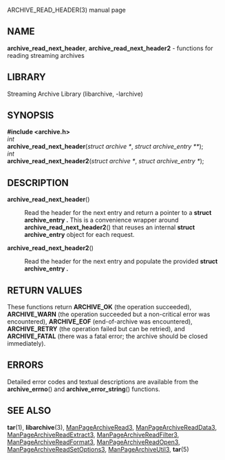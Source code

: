 ARCHIVE_READ_HEADER(3) manual page 
== NAME == 
'''archive_read_next_header''', 
'''archive_read_next_header2''' 
- functions for reading streaming archives 
== LIBRARY == 
Streaming Archive Library (libarchive, -larchive) 
== SYNOPSIS == 
'''<nowiki>#include <archive.h></nowiki>''' 
<br> 
''int'' 
<br> 
'''archive_read_next_header'''(''struct archive *'', ''struct archive_entry **''); 
<br> 
''int'' 
<br> 
'''archive_read_next_header2'''(''struct archive *'', ''struct archive_entry *''); 
== DESCRIPTION == 
<dl> 
<dt>'''archive_read_next_header'''()</dt><dd> 
Read the header for the next entry and return a pointer to 
a 
'''struct archive_entry .''' 
This is a convenience wrapper around 
'''archive_read_next_header2'''() 
that reuses an internal 
'''struct archive_entry''' 
object for each request. 
</dd><dt>'''archive_read_next_header2'''()</dt><dd> 
Read the header for the next entry and populate the provided 
'''struct archive_entry .''' 
</dd></dl> 
== RETURN VALUES == 
These functions return 
'''ARCHIVE_OK''' 
(the operation succeeded), 
'''ARCHIVE_WARN''' 
(the operation succeeded but a non-critical error was encountered), 
'''ARCHIVE_EOF''' 
(end-of-archive was encountered), 
'''ARCHIVE_RETRY''' 
(the operation failed but can be retried), 
and 
'''ARCHIVE_FATAL''' 
(there was a fatal error; the archive should be closed immediately). 
== ERRORS == 
Detailed error codes and textual descriptions are available from the 
'''archive_errno'''() 
and 
'''archive_error_string'''() 
functions. 
== SEE ALSO == 
'''tar'''(1), 
'''libarchive'''(3), 
[[ManPageArchiveRead3]], 
[[ManPageArchiveReadData3]], 
[[ManPageArchiveReadExtract3]], 
[[ManPageArchiveReadFilter3]], 
[[ManPageArchiveReadFormat3]], 
[[ManPageArchiveReadOpen3]], 
[[ManPageArchiveReadSetOptions3]], 
[[ManPageArchiveUtil3]], 
'''tar'''(5) 
